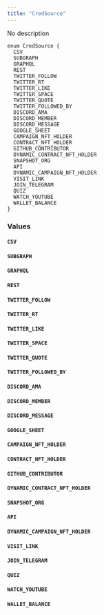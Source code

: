 ```yaml
---
title: "CredSource"
---
```


No description

```
enum CredSource {
  CSV
  SUBGRAPH
  GRAPHQL
  REST
  TWITTER_FOLLOW
  TWITTER_RT
  TWITTER_LIKE
  TWITTER_SPACE
  TWITTER_QUOTE
  TWITTER_FOLLOWED_BY
  DISCORD_AMA
  DISCORD_MEMBER
  DISCORD_MESSAGE
  GOOGLE_SHEET
  CAMPAIGN_NFT_HOLDER
  CONTRACT_NFT_HOLDER
  GITHUB_CONTRIBUTOR
  DYNAMIC_CONTRACT_NFT_HOLDER
  SNAPSHOT_ORG
  API
  DYNAMIC_CAMPAIGN_NFT_HOLDER
  VISIT_LINK
  JOIN_TELEGRAM
  QUIZ
  WATCH_YOUTUBE
  WALLET_BALANCE
}

```

### Values[](#values "Direct link to heading")

#### `CSV`[](#csv "Direct link to heading")

#### `SUBGRAPH`[](#subgraph "Direct link to heading")

#### `GRAPHQL`[](#graphql "Direct link to heading")

#### `REST`[](#rest "Direct link to heading")

#### `TWITTER_FOLLOW`[](#twitter%5Ffollow "Direct link to heading")

#### `TWITTER_RT`[](#twitter%5Frt "Direct link to heading")

#### `TWITTER_LIKE`[](#twitter%5Flike "Direct link to heading")

#### `TWITTER_SPACE`[](#twitter%5Fspace "Direct link to heading")

#### `TWITTER_QUOTE`[](#twitter%5Fquote "Direct link to heading")

#### `TWITTER_FOLLOWED_BY`[](#twitter%5Ffollowed%5Fby "Direct link to heading")

#### `DISCORD_AMA`[](#discord%5Fama "Direct link to heading")

#### `DISCORD_MEMBER`[](#discord%5Fmember "Direct link to heading")

#### `DISCORD_MESSAGE`[](#discord%5Fmessage "Direct link to heading")

#### `GOOGLE_SHEET`[](#google%5Fsheet "Direct link to heading")

#### `CAMPAIGN_NFT_HOLDER`[](#campaign%5Fnft%5Fholder "Direct link to heading")

#### `CONTRACT_NFT_HOLDER`[](#contract%5Fnft%5Fholder "Direct link to heading")

#### `GITHUB_CONTRIBUTOR`[](#github%5Fcontributor "Direct link to heading")

#### `DYNAMIC_CONTRACT_NFT_HOLDER`[](#dynamic%5Fcontract%5Fnft%5Fholder "Direct link to heading")

#### `SNAPSHOT_ORG`[](#snapshot%5Forg "Direct link to heading")

#### `API`[](#api "Direct link to heading")

#### `DYNAMIC_CAMPAIGN_NFT_HOLDER`[](#dynamic%5Fcampaign%5Fnft%5Fholder "Direct link to heading")

#### `VISIT_LINK`[](#visit%5Flink "Direct link to heading")

#### `JOIN_TELEGRAM`[](#join%5Ftelegram "Direct link to heading")

#### `QUIZ`[](#quiz "Direct link to heading")

#### `WATCH_YOUTUBE`[](#watch%5Fyoutube "Direct link to heading")

#### `WALLET_BALANCE`[](#wallet%5Fbalance "Direct link to heading")
